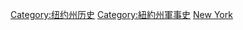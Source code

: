 [[Category:纽约州历史|Category:纽约州历史]]
[[Category:紐約州軍事史‎|Category:紐約州軍事史‎]]
[[Category:各州美國革命時期歷史|New York]]